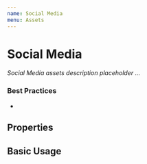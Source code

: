 ```yaml
---
name: Social Media
menu: Assets
---
```



# Social Media

_Social Media assets description placeholder ..._

### Best Practices

-

## Properties

<Props of={SocialMedia} />

## Basic Usage

<SocialMedia></SocialMedia>
